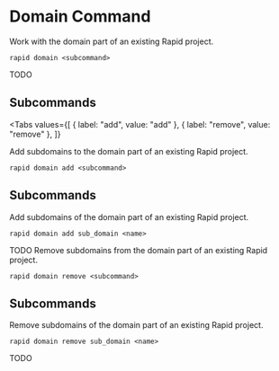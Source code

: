# Domain Command

Work with the domain part of an existing Rapid project.

```
rapid domain <subcommand>
```

TODO

## Subcommands

<Tabs
  values={[
    { label: "add", value: "add" },
    { label: "remove", value: "remove" },
  ]}
>
<TabItem value="add">
Add subdomains to the domain part of an existing Rapid project.

```
rapid domain add <subcommand>
```

## Subcommands

Add subdomains of the domain part of an existing Rapid project.

```
rapid domain add sub_domain <name>
```

TODO
</TabItem>
<TabItem value="remove">
Remove subdomains from the domain part of an existing Rapid project.

```
rapid domain remove <subcommand>
```

## Subcommands

Remove subdomains of the domain part of an existing Rapid project.

```
rapid domain remove sub_domain <name>
```

TODO
</TabItem>
</Tabs>